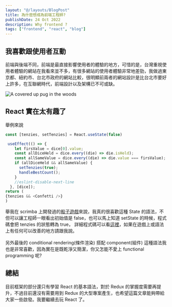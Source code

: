 ```yaml
---
layout: "@/layouts/BlogPost"
title: 為什麼想成為前端工程師?
publishDate: 24 Oct 2022
description: Why frontend ?
tags: ["frontend", "react", "blog"]
---
```



## 我喜歡跟使用者互動

前端與後端不同，前端是最直接影響使用者的體驗的地方，可惜的是，台灣重視使用者體驗的網站在我看來並不多，有很多網站的使用者體驗非常地差勁，我做過東京都、紐約市、台北市政府的網站比較，很明顯前兩者的網站設計是比台北市要好上許多，在互聯網時代，前端設計以及架構已不可或缺。

<Image
	src="https://images.unsplash.com/photo-1555066931-4365d14bab8c?ixlib=rb-4.0.3&ixid=MnwxMjA3fDB8MHxwaG90by1wYWdlfHx8fGVufDB8fHx8&auto=format&fit=crop&w=1170&q=80"
	alt="A covered up pug in the woods"
	width={550}
	height={400}
/>

## React 實在太有趣了

舉例來說

```js
const [tenzies, setTenzies] = React.useState(false)

 useEffect(() => {
    let firsValue = dice[0].value;
    const allDiceHeld = dice.every((die) => die.isHeld);
    const allSameValue = dice.every((die) => die.value === firsValue);
    if (allDiceHeld && allSameValue) {
      setTenzies(true);
      handleBestCount();
    }
    //eslint-disable-next-line
  }, [dice]);
return (
{tenzies && <Confetti />}
)

```

舉我在 scrimba 上開發過的[骰子遊戲](https://tenzies-scrimba.netlify.app/)來說，我真的很喜歡這種 State 的語法，不但可以讓工程師一眼看出初始值是 false，也可以馬上知道 setState 的時候，程式碼會把 tenzies 的狀態轉為 true，
詳細程式碼可以看[這裡](https://github.com/evanyang0612/tenzies)，如果在遊戲上或語法上有任何可以改善的地方請跟我說。<br/><br/>另外最後的 conditional rendering(條件渲染) 搭配 component(組件) 這種語法我也是非常喜歡，因為實在是既乾淨又簡潔，你又怎能不愛上 functional programming 呢?

## 總結

目前框架的部分還只有學習 React 的基本語法，對於 Redux 的掌握度需要再提升，不過目前還沒有需要用到 Redux 的大型專案產生，也希望這篇文章能夠帶給大家一些啟發。我要繼續去玩 React 了。
